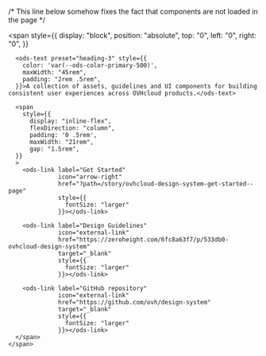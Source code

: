 
/* This line below somehow fixes the fact that components are not loaded in the page */


<Meta title="OVHcloud Design System/Welcome" />

<span
  style={{
      display: "block",
      position: "absolute",
      top: "0",
      left: "0",
      right: "0",
  }}
>

  <div
    style={{
          background: `url(ods_bg.png) no-repeat center center fixed`,
          backgroundSize: 'cover',
          width: '100vw',
          height: '100vh',
          }}
  >
    <span
      style={{
            boxShadow: '0 0 10px white, 0 0 20px white, 0 0 30px white, 0 0 40px white, 0 0 50px white, 0 0 60px white, 0 0 70px white, 0 0 80px white, 0 0 90px white, 0 0 100px white',
            background: 'white',
            borderRadius: '0 0 20em 0',
            display: "inline-flex",
            flexDirection: "column",
            padding: "4rem",
            margin: "auto"
    }}
    >
      <span
        style={{
              width: '30rem',
              height: '2rem',
              backgroundImage: `url(ods_logo.svg)`,
              backgroundSize: 'contain',
              backgroundRepeat: 'no-repeat',
      }}
      />

      <ods-text preset="heading-3" style={{
        color: 'var(--ods-color-primary-500)',
        maxWidth: "45rem",
        padding: "2rem .5rem",
      }}>A collection of assets, guidelines and UI components for building consistent user experiences across OVHcloud products.</ods-text>

      <span
        style={{
          display: "inline-flex",
          flexDirection: "column",
          padding: '0 .5rem',
          maxWidth: "21rem",
          gap: "1.5rem",
      }}
      >
        <ods-link label="Get Started"
                  icon="arrow-right"
                  href="?path=/story/ovhcloud-design-system-get-started--page"
                  style={{
                    fontSize: "larger"
                  }}></ods-link>

        <ods-link label="Design Guidelines"
                  icon="external-link"
                  href="https://zeroheight.com/6fc8a63f7/p/533db0-ovhcloud-design-system"
                  target="_blank"
                  style={{
                    fontSize: "larger"
                  }}></ods-link>

        <ods-link label="GitHub repository"
                  icon="external-link"
                  href="https://github.com/ovh/design-system"
                  target="_blank"
                  style={{
                    fontSize: "larger"
                  }}></ods-link>
      </span>
    </span>
  </div>
</span>

